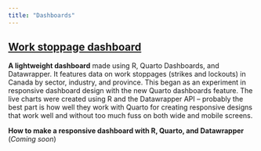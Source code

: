 ```yaml
---
title: "Dashboards"
---
```


## [Work stoppage dashboard](dw_stoppage_dash/dash.qmd)

**A lightweight dashboard** made using R, Quarto Dashboards, and Datawrapper. It features data on work stoppages (strikes and lockouts) in Canada by sector, industry, and province. This began as an experiment in responsive dashboard design with the new Quarto dashboards feature. The live charts were created using R and the Datawrapper API – probably the best part is how well they work with Quarto for creating responsive designs that work well and without too much fuss on both wide and mobile screens.

**How to make a responsive dashboard with R, Quarto, and Datawrapper** (*Coming soon*)
